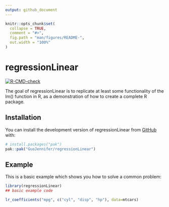 ```yaml
---
output: github_document
---
```


<!-- README.md is generated from README.Rmd. Please edit that file -->

```r
knitr::opts_chunk$set(
  collapse = TRUE,
  comment = "#>",
  fig.path = "man/figures/README-",
  out.width = "100%"
)
```

# regressionLinear

<!-- badges: start -->
[![R-CMD-check](https://github.com/GuoJennifer/regressionLinear/actions/workflows/R-CMD-check.yaml/badge.svg)](https://github.com/GuoJennifer/regressionLinear/actions/workflows/R-CMD-check.yaml)
<!-- badges: end -->

The goal of regressionLinear is to replicate at least some functionality of the lm() function in R, as a demonstration of how to create a complete R package.

## Installation

You can install the development version of regressionLinear from [GitHub](https://github.com/) with:

```r
# install.packages("pak")
pak::pak("GuoJennifer/regressionLinear")
```

## Example

This is a basic example which shows you how to solve a common problem:

```r
library(regressionLinear)
## basic example code

lr_coefficients("mpg", c("cyl", "disp", "hp"), data=mtcars)

```

